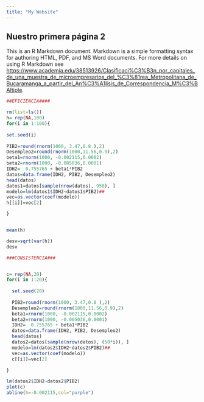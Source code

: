 ```yaml
---
title: "My Website"
---
```




## Nuestro primera página  2

This is an R Markdown document. Markdown is a simple formatting syntax for authoring HTML, PDF, and MS Word documents. For more details on using R Markdown see <https://www.academia.edu/38513926/Clasificaci%C3%B3n_por_capitales_de_una_muestra_de_microempresarios_del_%C3%81rea_Metropolitana_de_Bucaramanga_a_partir_del_An%C3%A1lisis_de_Correspondencia_M%C3%BAltiple>.


```r
##EFICIENCIA####

rm(list=ls())
h= rep(NA,100) 
for(i in 1:100){
  
set.seed(i)
  
PIB2=round(rnorm(1000, 3.47,0.8 ),2)
Desempleo2=round(rnorm(1000,11.56,0.9),2)
beta1=rnorm(1000, -0.002115,0.0002)
beta2=rnorm(1000, -0.005036,0.0001)
IDH2=  0.755765 + beta1*PIB2
datos=data.frame(IDH2, PIB2, Desempleo2)
head(datos)
datos1=datos[sample(nrow(datos), 950), ]
modelo=lm(datos1$IDH2~datos1$PIB2)##
vec=as.vector(coef(modelo))
h[[i]]=vec[2]

}


mean(h)

desv=sqrt(var(h))
desv

###CONSISTENCIA###


c= rep(NA,20) 
for(i in 1:20){
  
  set.seed(20)
  
  PIB2=round(rnorm(1000, 3.47,0.8 ),2)
  Desempleo2=round(rnorm(1000,11.56,0.9),2)
  beta1=rnorm(1000, -0.002115,0.0002)
  beta2=rnorm(1000, -0.005036,0.0001)
  IDH2=  0.755765 + beta1*PIB2
  datos=data.frame(IDH2, PIB2, Desempleo2)
  head(datos)
  datos2=datos[sample(nrow(datos), (50*i)), ]
  modelo=lm(datos2$IDH2~datos2$PIB2)##
  vec=as.vector(coef(modelo))
  c[[i]]=vec[2]
  
}

lm(datos2$IDH2~datos2$PIB2)
plot(c)
abline(h=-0.002115,col="purple")
```

